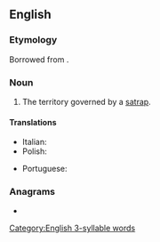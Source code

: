 ==English==

===Etymology===
Borrowed from {{bor|en|grc|σατραπεία}}.

===Noun===
{{en-noun|satrapies}}

# The territory governed by a [[satrap]].

====Translations====
{{trans-top|territory}}
* Italian: {{t+|it|satrapia|f}}
* Polish: {{t+|pl|satrapia|f}}
{{trans-mid}}
* Portuguese: {{t+|pt|satrapia|f}}
{{trans-bottom}}

===Anagrams===
* {{anagrams|en|partays|spayart}}

[[Category:English 3-syllable words]]